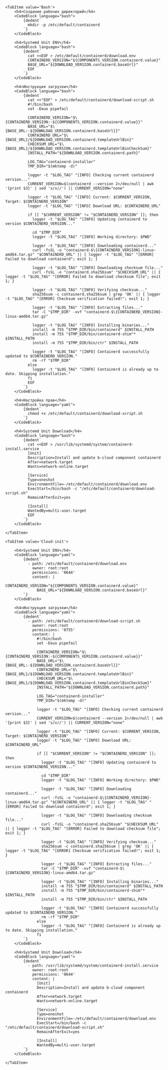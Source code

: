 


<Tabs groupId="install-type">

    <TabItem value='Bash'>
        <h4>Создание рабочих директорий</h4>
        <CodeBlock language="bash">
            {dedent`
              mkdir -p /etc/default/containerd
            `}
        </CodeBlock>

        <h4>Systemd Unit ENV</h4>
        <CodeBlock language="bash">
            {dedent`
              cat <<EOF > /etc/default/containerd/download.env
              CONTAINERD_VERSION="${COMPONENTS_VERSION.containerd.value}"
              BASE_URL="${DOWNLOAD_VERSION.containerd.baseUrl}"
              EOF
            `}
        </CodeBlock>

        <h4>Инструкция загрузки</h4>
        <CodeBlock language="bash">
            {dedent`
              cat <<"EOF" > /etc/default/containerd/download-script.sh
              #!/bin/bash
              set -Eeuo pipefail
              
              CONTAINERD_VERSION="$\{CONTAINERD_VERSION:-${COMPONENTS_VERSION.containerd.value}}"
              BASE_URL="$\{BASE_URL:-${DOWNLOAD_VERSION.containerd.baseUrl}}"
              CONTAINERD_URL="$\{BASE_URL}/${DOWNLOAD_VERSION.containerd.templateUrlBin}"
              CHECKSUM_URL="$\{BASE_URL}/${DOWNLOAD_VERSION.containerd.templateUrlBinCheckSum}"
              INSTALL_PATH="${DOWNLOAD_VERSION.containerd.path}"
              
              LOG_TAG="containerd-installer"
              TMP_DIR="$(mktemp -d)"
              
              logger -t "$LOG_TAG" "[INFO] Checking current containerd version..."
              CURRENT_VERSION=$(containerd --version 2>/dev/null | awk '{print $3}' | sed 's/v//') || CURRENT_VERSION="none"
              
              logger -t "$LOG_TAG" "[INFO] Current: $CURRENT_VERSION, Target: $CONTAINERD_VERSION"
              logger -t "$LOG_TAG" "[INFO] Download URL: $CONTAINERD_URL"
              
              if [[ "$CURRENT_VERSION" != "$CONTAINERD_VERSION" ]]; then
                logger -t "$LOG_TAG" "[INFO] Updating containerd to version $CONTAINERD_VERSION..."
              
                cd "$TMP_DIR"
                logger -t "$LOG_TAG" "[INFO] Working directory: $PWD"
              
                logger -t "$LOG_TAG" "[INFO] Downloading containerd..."
                curl -fsSL -o "containerd-$\{CONTAINERD_VERSION}-linux-amd64.tar.gz" "$CONTAINERD_URL" || { logger -t "$LOG_TAG" "[ERROR] Failed to download containerd"; exit 1; }
              
                logger -t "$LOG_TAG" "[INFO] Downloading checksum file..."
                curl -fsSL -o "containerd.sha256sum" "$CHECKSUM_URL" || { logger -t "$LOG_TAG" "[ERROR] Failed to download checksum file"; exit 1; }
              
                logger -t "$LOG_TAG" "[INFO] Verifying checksum..."
                sha256sum -c containerd.sha256sum | grep 'OK' || { logger -t "$LOG_TAG" "[ERROR] Checksum verification failed!"; exit 1; }
              
                logger -t "$LOG_TAG" "[INFO] Extracting files..."
                tar -C "$TMP_DIR" -xvf "containerd-$\{CONTAINERD_VERSION}-linux-amd64.tar.gz"
              
                logger -t "$LOG_TAG" "[INFO] Installing binaries..."
                install -m 755 "$TMP_DIR/bin/containerd" $INSTALL_PATH
                install -m 755 "$TMP_DIR/bin/containerd-shim"* $INSTALL_PATH
                install -m 755 "$TMP_DIR/bin/ctr" $INSTALL_PATH
              
                logger -t "$LOG_TAG" "[INFO] Containerd successfully updated to $CONTAINERD_VERSION."
                rm -rf "$TMP_DIR"
              else
                logger -t "$LOG_TAG" "[INFO] Containerd is already up to date. Skipping installation."
              fi
              EOF
            `}
        </CodeBlock>

        <h4>Настройка прав</h4>
        <CodeBlock language="yaml">
            {dedent`
              chmod +x /etc/default/containerd/download-script.sh
            `}
        </CodeBlock>
    
        <h4>Systemd Unit Download</h4>
        <CodeBlock language="bash">
            {dedent`
              cat <<EOF > /usr/lib/systemd/system/containerd-install.service
              [Unit]
              Description=Install and update b-cloud component containerd
              After=network.target
              Wants=network-online.target
              
              [Service]
              Type=oneshot
              EnvironmentFile=-/etc/default/containerd/download.env
              ExecStart=/bin/bash -c "/etc/default/containerd/download-script.sh"
              RemainAfterExit=yes
              
              [Install]
              WantedBy=multi-user.target
              EOF
            `}
        </CodeBlock>

    </TabItem>

    <TabItem value='Cloud-init'>

        <h4>Systemd Unit ENV</h4>
        <CodeBlock language="yaml">
            {dedent`
              - path: /etc/default/containerd/download.env
                owner: root:root
                permissions: '0644'
                content: |
                  CONTAINERD_VERSION="${COMPONENTS_VERSION.containerd.value}"
                  BASE_URL="${DOWNLOAD_VERSION.containerd.baseUrl}"
            `}
        </CodeBlock>

        <h4>Инструкция загрузки</h4>
        <CodeBlock language="yaml">
            {dedent`
              - path: /etc/default/containerd/download-script.sh
                owner: root:root
                permissions: '0755'
                content: |
                  #!/bin/bash
                  set -Eeuo pipefail
                  
                  CONTAINERD_VERSION="$\{CONTAINERD_VERSION:-${COMPONENTS_VERSION.containerd.value}}"
                  BASE_URL="$\{BASE_URL:-${DOWNLOAD_VERSION.containerd.baseUrl}}"
                  CONTAINERD_URL="$\{BASE_URL}/${DOWNLOAD_VERSION.containerd.templateUrlBin}"
                  CHECKSUM_URL="$\{BASE_URL}/${DOWNLOAD_VERSION.containerd.templateUrlBinCheckSum}"
                  INSTALL_PATH="${DOWNLOAD_VERSION.containerd.path}"
                  
                  LOG_TAG="containerd-installer"
                  TMP_DIR="$(mktemp -d)"
                  
                  logger -t "$LOG_TAG" "[INFO] Checking current containerd version..."
                  CURRENT_VERSION=$(containerd --version 2>/dev/null | awk '{print $3}' | sed 's/v//') || CURRENT_VERSION="none"
                  
                  logger -t "$LOG_TAG" "[INFO] Current: $CURRENT_VERSION, Target: $CONTAINERD_VERSION"
                  logger -t "$LOG_TAG" "[INFO] Download URL: $CONTAINERD_URL"
                  
                  if [[ "$CURRENT_VERSION" != "$CONTAINERD_VERSION" ]]; then
                    logger -t "$LOG_TAG" "[INFO] Updating containerd to version $CONTAINERD_VERSION..."
                  
                    cd "$TMP_DIR"
                    logger -t "$LOG_TAG" "[INFO] Working directory: $PWD"
                  
                    logger -t "$LOG_TAG" "[INFO] Downloading containerd..."
                    curl -fsSL -o "containerd-$\{CONTAINERD_VERSION}-linux-amd64.tar.gz" "$CONTAINERD_URL" || { logger -t "$LOG_TAG" "[ERROR] Failed to download containerd"; exit 1; }
                  
                    logger -t "$LOG_TAG" "[INFO] Downloading checksum file..."
                    curl -fsSL -o "containerd.sha256sum" "$CHECKSUM_URL" || { logger -t "$LOG_TAG" "[ERROR] Failed to download checksum file"; exit 1; }
                  
                    logger -t "$LOG_TAG" "[INFO] Verifying checksum..."
                    sha256sum -c containerd.sha256sum | grep 'OK' || { logger -t "$LOG_TAG" "[ERROR] Checksum verification failed!"; exit 1; }
                  
                    logger -t "$LOG_TAG" "[INFO] Extracting files..."
                    tar -C "$TMP_DIR" -xvf "containerd-$\{CONTAINERD_VERSION}-linux-amd64.tar.gz"
                  
                    logger -t "$LOG_TAG" "[INFO] Installing binaries..."
                    install -m 755 "$TMP_DIR/bin/containerd" $INSTALL_PATH
                    install -m 755 "$TMP_DIR/bin/containerd-shim"* $INSTALL_PATH
                    install -m 755 "$TMP_DIR/bin/ctr" $INSTALL_PATH
                  
                    logger -t "$LOG_TAG" "[INFO] Containerd successfully updated to $CONTAINERD_VERSION."
                    rm -rf "$TMP_DIR"
                  else
                    logger -t "$LOG_TAG" "[INFO] Containerd is already up to date. Skipping installation."
                  fi
            `}
        </CodeBlock>
 
        <h4>Systemd Unit Download</h4>
        <CodeBlock language="yaml">
            {dedent`
              - path: /usr/lib/systemd/system/containerd-install.service
                owner: root:root
                permissions: '0644'
                content: |
                  [Unit]
                  Description=Install and update b-cloud component containerd
                  After=network.target
                  Wants=network-online.target
                  
                  [Service]
                  Type=oneshot
                  EnvironmentFile=-/etc/default/containerd/download.env
                  ExecStart=/bin/bash -c "/etc/default/containerd/download-script.sh"
                  RemainAfterExit=yes
                  
                  [Install]
                  WantedBy=multi-user.target
            `}
        </CodeBlock>

    </TabItem>

</Tabs>
